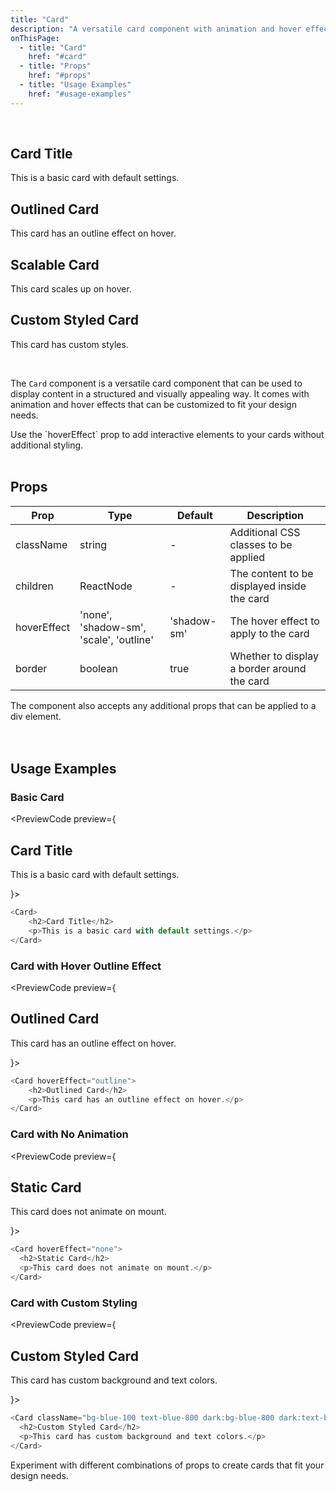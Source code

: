 ```yaml
---
title: "Card"
description: "A versatile card component with animation and hover effects"
onThisPage:
  - title: "Card"
    href: "#card"
  - title: "Props"
    href: "#props"
  - title: "Usage Examples"
    href: "#usage-examples"
---
```


<div id="card" />

<Divider />

<br/>

<div className="grid grid-cols-1 md:grid-cols-2 gap-4">
    <Card>
        <h2>Card Title</h2>
        <p>This is a basic card with default settings.</p>
    </Card>
    <Card hoverEffect="outline">
        <h2>Outlined Card</h2>
        <p>This card has an outline effect on hover.</p>
    </Card>
    <Card hoverEffect="scale" className="bg-bg-200 dark:bg-bg-800">
        <h2>Scalable Card</h2>
        <p>This card scales up on hover.</p>
    </Card>
    <Card className="bg-blue-200 dark:bg-blue-800 text-blue-800 dark:text-blue-200">
        <h2>Custom Styled Card</h2>
        <p>This card has custom styles.</p>
    </Card>
</div>

<br />

The `Card` component is a versatile card component that can be used to display content in a structured and visually appealing way. It comes with animation and hover effects that can be customized to fit your design needs.

<Tip>
    Use the `hoverEffect` prop to add interactive elements to your cards without additional styling.
</Tip>

<br/>
<Divider />
<br/>

<div id="props" />

## Props

| Prop | Type | Default | Description |
|------|------|---------|-------------|
| className | string | - | Additional CSS classes to be applied |
| children | ReactNode | - | The content to be displayed inside the card |
| hoverEffect | 'none', 'shadow-sm', 'scale', 'outline' | 'shadow-sm' | The hover effect to apply to the card |
| border | boolean | true | Whether to display a border around the card |

<Info>
    The component also accepts any additional props that can be applied to a div element.
</Info>

<br/>
<br/>
<Divider />
<br/>

<div id="usage-examples" />

## Usage Examples

### Basic Card
<PreviewCode preview={
    <Card>
        <h2>Card Title</h2>
        <p>This is a basic card with default settings.</p>
    </Card>
}>
```javascript
<Card>
    <h2>Card Title</h2>
    <p>This is a basic card with default settings.</p>
</Card>
```
</PreviewCode>

### Card with Hover Outline Effect
<PreviewCode preview={
    <Card hoverEffect="outline">
        <h2>Outlined Card</h2>
        <p>This card has an outline effect on hover.</p>
    </Card>
}>
```javascript
<Card hoverEffect="outline">
    <h2>Outlined Card</h2>
    <p>This card has an outline effect on hover.</p>
</Card>
```
</PreviewCode>

### Card with No Animation
<PreviewCode preview={
    <Card hoverEffect="none">
        <h2>Static Card</h2>
        <p>This card does not animate on mount.</p>
    </Card>
}>
```javascript
<Card hoverEffect="none">
  <h2>Static Card</h2>
  <p>This card does not animate on mount.</p>
</Card>
```
</PreviewCode>

### Card with Custom Styling
<PreviewCode preview={
    <Card className="bg-blue-100 text-blue-800 dark:bg-blue-800 dark:text-blue-200" border={false}>
        <h2>Custom Styled Card</h2>
        <p>This card has custom background and text colors.</p>
    </Card>
}>
```javascript
<Card className="bg-blue-100 text-blue-800 dark:bg-blue-800 dark:text-blue-200" border={false}>
  <h2>Custom Styled Card</h2>
  <p>This card has custom background and text colors.</p>
</Card>
```
</PreviewCode>

<Tip>
    Experiment with different combinations of props to create cards that fit your design needs.
</Tip>

<br/>
<br/>